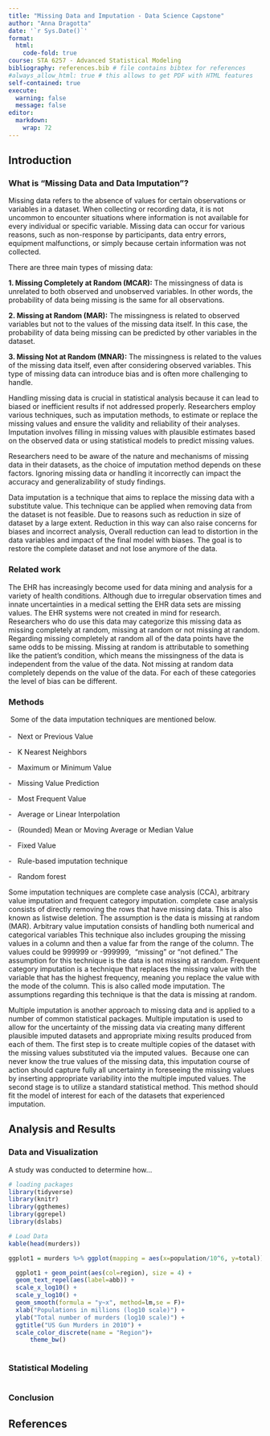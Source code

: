 ```yaml
---
title: "Missing Data and Imputation - Data Science Capstone"
author: "Anna Dragotta"
date: '`r Sys.Date()`'
format:
  html:
    code-fold: true
course: STA 6257 - Advanced Statistical Modeling
bibliography: references.bib # file contains bibtex for references
#always_allow_html: true # this allows to get PDF with HTML features
self-contained: true
execute: 
  warning: false
  message: false
editor: 
  markdown: 
    wrap: 72
---
```


## Introduction

### **What is “Missing Data and Data Imputation”?**

Missing data refers to the absence of values for certain observations or
variables in a dataset. When collecting or recording data, it is not
uncommon to encounter situations where information is not available for
every individual or specific variable. Missing data can occur for
various reasons, such as non-response by participants, data entry
errors, equipment malfunctions, or simply because certain information
was not collected.

There are three main types of missing data:

**1. Missing Completely at Random (MCAR):** The missingness of data is
unrelated to both observed and unobserved variables. In other words, the
probability of data being missing is the same for all observations.

**2. Missing at Random (MAR):** The missingness is related to observed
variables but not to the values of the missing data itself. In this
case, the probability of data being missing can be predicted by other
variables in the dataset.

**3. Missing Not at Random (MNAR):** The missingness is related to the
values of the missing data itself, even after considering observed
variables. This type of missing data can introduce bias and is often
more challenging to handle.

Handling missing data is crucial in statistical analysis because it can
lead to biased or inefficient results if not addressed properly.
Researchers employ various techniques, such as imputation methods, to
estimate or replace the missing values and ensure the validity and
reliability of their analyses. Imputation involves filling in missing
values with plausible estimates based on the observed data or using
statistical models to predict missing values.

Researchers need to be aware of the nature and mechanisms of missing
data in their datasets, as the choice of imputation method depends on
these factors. Ignoring missing data or handling it incorrectly can
impact the accuracy and generalizability of study findings.

Data imputation is a technique that aims to replace the missing data
with a substitute value. This technique can be applied when removing
data from the dataset is not feasible. Due to reasons such as reduction
in size of dataset by a large extent. Reduction in this way can also
raise concerns for biases and incorrect analysis, Overall reduction can
lead to distortion in the data variables and impact of the final model
with biases. The goal is to restore the complete dataset and not lose
anymore of the data.

### Related work

The EHR has increasingly become used for data mining and analysis for a
variety of health conditions. Although due to irregular observation
times and innate uncertainties in a medical setting the EHR data sets
are missing values. The EHR systems were not created in mind for
research. Researchers who do use this data may categorize this missing
data as missing completely at random, missing at random or not missing
at random. Regarding missing completely at random all of the data points
have the same odds to be missing. Missing at random is attributable to
something like the patient's condition, which means the missingness of
the data is independent from the value of the data. Not missing at
random data completely depends on the value of the data. For each of
these categories the level of bias can be different.

### Methods

 Some of the data imputation techniques are mentioned below.\
\
-   Next or Previous Value 

\-   K Nearest Neighbors

\-   Maximum or Minimum Value

\-   Missing Value Prediction

\-   Most Frequent Value

\-   Average or Linear Interpolation

\-   (Rounded) Mean or Moving Average or Median Value

\-   Fixed Value

\-   Rule-based imputation technique

\-   Random forest

Some imputation techniques are complete case analysis (CCA), arbitrary
value imputation and frequent category imputation. complete case
analysis consists of directly removing the rows that have missing data.
This is also known as listwise deletion. The assumption is the data is
missing at random (MAR). Arbitrary value imputation consists of handling
both numerical and categorical variables This technique also includes
grouping the missing values in a column and then a value far from the
range of the column. The values could be 999999 or -999999,  "missing"
or "not defined." The assumption for this technique is the data is not
missing at random. Frequent category imputation is a technique that
replaces the missing value with the variable that has the highest
frequency, meaning you replace the value with the mode of the column.
This is also called mode imputation. The assumptions regarding this
technique is that the data is missing at random.

Multiple imputation is another approach to missing data and is applied
to a number of common statistical packages. Multiple imputation is used
to allow for the uncertainty of the missing data via creating many
different plausible imputed datasets and appropriate mixing results
produced from each of them. The first step is to create multiple copies
of the dataset with the missing values substituted via the imputed
values.  Because one can never know the true values of the missing data,
this imputation course of action should capture fully all uncertainty in
foreseeing the missing values by inserting appropriate variability into
the multiple imputed values. The second stage is to utilize a standard
statistical method. This method should fit the model of interest for
each of the datasets that experienced imputation.

## Analysis and Results

### Data and Visualization

A study was conducted to determine how...

```r
# loading packages 
library(tidyverse)
library(knitr)
library(ggthemes)
library(ggrepel)
library(dslabs)
```

```r
# Load Data
kable(head(murders))

ggplot1 = murders %>% ggplot(mapping = aes(x=population/10^6, y=total)) 

  ggplot1 + geom_point(aes(col=region), size = 4) +
  geom_text_repel(aes(label=abb)) +
  scale_x_log10() +
  scale_y_log10() +
  geom_smooth(formula = "y~x", method=lm,se = F)+
  xlab("Populations in millions (log10 scale)") + 
  ylab("Total number of murders (log10 scale)") +
  ggtitle("US Gun Murders in 2010") +
  scale_color_discrete(name = "Region")+
      theme_bw()
  

```

### Statistical Modeling

```r

```

### Conclusion

## References
